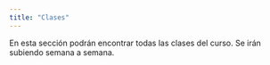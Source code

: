 ```yaml
---
title: "Clases"
---
```


En esta sección podrán encontrar todas las clases del curso. Se irán subiendo semana a semana.
